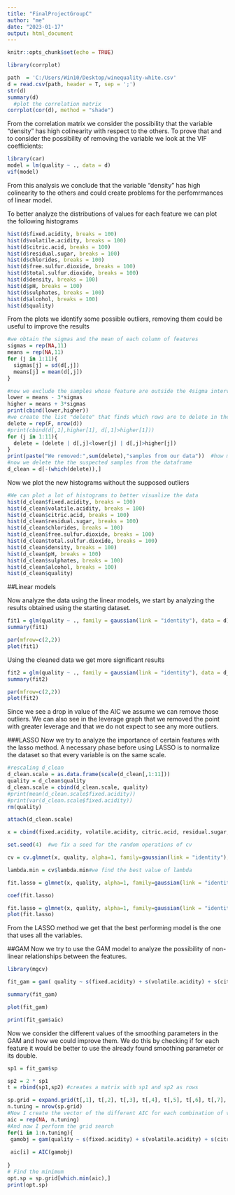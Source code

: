 ```yaml
---
title: "FinalProjectGroupC"
author: "me"
date: "2023-01-17"
output: html_document
---
```


```r
knitr::opts_chunk$set(echo = TRUE)
```



```r
library(corrplot)

path  = 'C:/Users/Win10/Desktop/winequality-white.csv'
d = read.csv(path, header = T, sep = ';')
str(d)
summary(d)
  #plot the correlation matrix
corrplot(cor(d), method = "shade")
```

From the correlation matrix we consider the possibility that the variable "density" has high colinearity with respect to the others. To prove that and to consider the possibility of removing the variable we look at the VIF coefficients:
```r
library(car)
model = lm(quality ~ ., data = d)
vif(model)
```
From this analysis we conclude that the variable "density" has high colinearity to the others and could create problems for the perfomrmances of linear model.


To better analyze the distributions of values for each feature we can plot the following histograms
```r
hist(d$fixed.acidity, breaks = 100)
hist(d$volatile.acidity, breaks = 100)
hist(d$citric.acid, breaks = 100)
hist(d$residual.sugar, breaks = 100)
hist(d$chlorides, breaks = 100)
hist(d$free.sulfur.dioxide, breaks = 100)
hist(d$total.sulfur.dioxide, breaks = 100)
hist(d$density, breaks = 100)
hist(d$pH, breaks = 100)
hist(d$sulphates, breaks = 100)
hist(d$alcohol, breaks = 100)
hist(d$quality)
```




From the plots we identify some possible outliers, removing them could be useful to improve the results
```r
#we obtain the sigmas and the mean of each column of features
sigmas = rep(NA,11)
means = rep(NA,11)
for (j in 1:11){
  sigmas[j] = sd(d[,j])
  means[j] = mean(d[,j])
}

#now we exclude the samples whose feature are outside the 4sigma intervals
lower = means - 3*sigmas
higher = means + 3*sigmas
print(cbind(lower,higher))
#we create the list "delete" that finds which rows are to delete in the dataframe
delete = rep(F, nrow(d))
#print(cbind(d[,1],higher[1], d[,1]>higher[1]))
for (j in 1:11){
  delete = (delete | d[,j]<lower[j] | d[,j]>higher[j])
}
print(paste("We removed:",sum(delete),"samples from our data"))  #how many observations are deleted
#now we delete the the suspected samples from the dataframe
d_clean = d[-(which(delete)),]
```
Now we plot the new histograms without the supposed outliers
```r
#We can plot a lot of histograms to better visualize the data
hist(d_clean$fixed.acidity, breaks = 100)
hist(d_clean$volatile.acidity, breaks = 100)
hist(d_clean$citric.acid, breaks = 100)
hist(d_clean$residual.sugar, breaks = 100)
hist(d_clean$chlorides, breaks = 100)
hist(d_clean$free.sulfur.dioxide, breaks = 100)
hist(d_clean$total.sulfur.dioxide, breaks = 100)
hist(d_clean$density, breaks = 100)
hist(d_clean$pH, breaks = 100)
hist(d_clean$sulphates, breaks = 100)
hist(d_clean$alcohol, breaks = 100)
hist(d_clean$quality)

```




##Linear models

Now analyze the data using the linear models, we start by analyzing the results obtained using the starting dataset.
```r

fit1 = glm(quality ~ ., family = gaussian(link = "identity"), data = d)
summary(fit1)

par(mfrow=c(2,2))
plot(fit1)


```
Using the cleaned data we get more significant results
```r

fit2 = glm(quality ~ ., family = gaussian(link = "identity"), data = d_clean)
summary(fit2)

par(mfrow=c(2,2))
plot(fit2)

```

Since we see a drop in value of the AIC we assume we can remove those outliers.
We can also see in the leverage graph that we removed the point with greater leverage and that we do not expect to see any more outliers.

###LASSO
Now we try to analyze the importance of certain features with the lasso method. A necessary phase before using LASSO is to normalize the dataset so that every variable is on the same scale.

```r
#rescaling d_clean
d_clean.scale = as.data.frame(scale(d_clean[,1:11]))
quality = d_clean$quality
d_clean.scale = cbind(d_clean.scale, quality)
#print(mean(d_clean.scale$fixed.acidity))
#print(var(d_clean.scale$fixed.acidity))
rm(quality)
```


```r
attach(d_clean.scale)

x = cbind(fixed.acidity, volatile.acidity, citric.acid, residual.sugar, chlorides, free.sulfur.dioxide, total.sulfur.dioxide, density, pH, sulphates, alcohol)

set.seed(4)  #we fix a seed for the random operations of cv

cv = cv.glmnet(x, quality, alpha=1, family=gaussian(link = "identity"), type.measure="mse", nfolds = 10) #we do a 10 fold CV with mean squared error loss function
```


```r
lambda.min = cv$lambda.min#we find the best value of lambda

fit.lasso = glmnet(x, quality, alpha=1, family=gaussian(link = "identity"), lambda = lambda.min)

coef(fit.lasso)

fit.lasso = glmnet(x, quality, alpha=1, family=gaussian(link = "identity"))
plot(fit.lasso)

```
From the LASSO method we get that the best performing model is the one that uses all the variables. 

##GAM
Now we try to use the GAM model to analyze the possibility of non-linear relationships between the features.
```r
library(mgcv)

fit_gam = gam( quality ~ s(fixed.acidity) + s(volatile.acidity) + s(citric.acid) + s(residual.sugar) + s(chlorides) + s(total.sulfur.dioxide) + s(free.sulfur.dioxide) + s(density) + s(pH) + s(sulphates) + s(alcohol), data = d_clean, family = gaussian(link = "identity")) 

summary(fit_gam)

plot(fit_gam)

print(fit_gam$aic)

```

Now we consider the different values of the smoothing parameters in the GAM and how we could improve them. We do this by checking if for each feature it would be better to use the already found smoothing parameter or its double.
```r
sp1 = fit_gam$sp

sp2 = 2 * sp1
t = rbind(sp1,sp2) #creates a matrix with sp1 and sp2 as rows

sp.grid = expand.grid(t[,1], t[,2], t[,3], t[,4], t[,5], t[,6], t[,7], t[,8], t[,9], t[,10], t[,11]) # creates a dataframe whose rows are the different possible combinations of smoothing parameters
n.tuning = nrow(sp.grid)
#Now I create the vector of the different AIC for each combination of values
aic = rep(NA, n.tuning)
#And now I perform the grid search
for(i in 1:n.tuning){
 gamobj = gam(quality ~ s(fixed.acidity) + s(volatile.acidity) + s(citric.acid) + s(residual.sugar) + s(chlorides) + s(total.sulfur.dioxide) + s(free.sulfur.dioxide) + s(density) + s(pH) + s(sulphates) + s(alcohol), data = d_clean, family = gaussian(link = "identity"), sp = sp.grid[i,]) 
 
 aic[i] = AIC(gamobj)
 
}
# Find the minimum
opt.sp = sp.grid[which.min(aic),]
print(opt.sp) 

```







